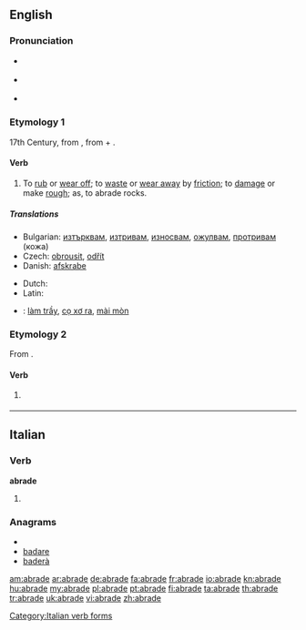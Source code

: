 ==English==

===Pronunciation===
* {{a|RP}} {{IPA|/əˈbreɪd/}}
* {{a|US}} {{IPA|/əˈbreɪd/}}
* {{rhymes|eɪd}}

===Etymology 1===
17th Century, from {{etyl|la|en}} {{term|abrado|abrādō|lang=la||scrape off|lang=la}}, from {{term|ab||from, away from|lang=la}} + {{term|rado|rādō|lang=la|scrape}}.

====Verb====
{{en-verb|abrad|ing}}

# {{transitive}} To [[rub off|rub]] or [[wear off]]; to [[waste]] or [[wear away]] by [[friction]]; to [[damage]] or make [[rough]]; as, to abrade rocks.

=====Translations=====
{{trans-top|(transitive) to rub or wear off; to waste or wear away by friction}}
* Bulgarian: [[изтърквам]], [[изтривам]], [[износвам]], [[ожулвам]], [[протривам]] (кожа)
* Czech: [[obrousit]], [[odřít]]
* Danish: [[afskrabe]]
{{trans-mid}}
* Dutch: {{t+|nl|schuren}}
* Latin: {{t-|la|abrado|alt=abrādō}}
{{trans-bottom}}

{{checktrans-top}}
* {{ttbc|Vietnamese}}: [[làm trầy]], [[cọ xơ ra]], [[mài mòn]]
{{checktrans-bottom}}

===Etymology 2===
From {{etyl|ang|en}} {{term|abraiden|lang=ang}}.

====Verb====
{{en-verb|abrad|ing}}

# {{transitive}} {{obsolete spelling of|[[abraid]]}}

----

==Italian==

===Verb===
'''abrade'''

# {{form of|[[third-person|Third-person]] [[singular]] [[present tense]]|[[abradere#Italian|abradere]]|lang=Italian}}

===Anagrams===
* {{alphagram|aabder}}
* [[badare#Italian|badare]]
* [[baderà#Italian|baderà]]

[[Category:Italian verb forms]]

[[am:abrade]]
[[ar:abrade]]
[[de:abrade]]
[[fa:abrade]]
[[fr:abrade]]
[[io:abrade]]
[[kn:abrade]]
[[hu:abrade]]
[[my:abrade]]
[[pl:abrade]]
[[pt:abrade]]
[[fi:abrade]]
[[ta:abrade]]
[[th:abrade]]
[[tr:abrade]]
[[uk:abrade]]
[[vi:abrade]]
[[zh:abrade]]